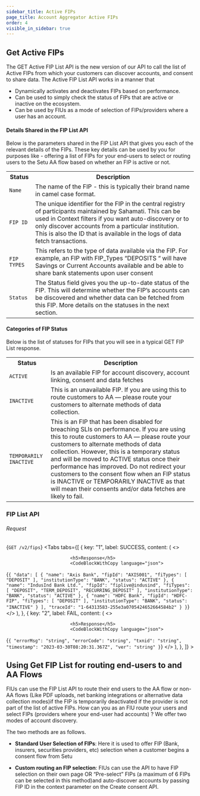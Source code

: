 ```yaml
---
sidebar_title: Active FIPs 
page_title: Account Aggregator Active FIPs
order: 4
visible_in_sidebar: true
---
```


## Get Active FIPs

The GET  Active FIP List  API is the new version of our API to call the list of Active FIPs from which your customers can discover accounts, and consent to share data. The Active  FIP List API works in a manner that 
-   Dynamically activates and deactivates FIPs based on performance.
-   Can be used to simply check the status of FIPs that are active or inactive on the ecosystem.
-   Can be used by FIUs as a mode of selection of FIPs/providers where a user has an account. 


#### Details Shared in the FIP List API

Below is the parameters shared in the FIP List API that gives you each of the relevant details of the FIPs.
These key details can be used by you for purposes like - offering a list of FIPs for your end-users to select or routing users to the Setu AA flow based on whether an FIP is active or not. 

<table>
  <tr>
    <th>
      <strong>Status</strong>
    </th>
    <th>
      <strong>Description</strong>
    </th>
  </tr>
  <tr>
    <td><code>Name</code></td>
    <td>The name of the FIP - this is typically their brand name in camel case format.</td>
  </tr>
  <tr>
    <td><code>FIP ID</code></td>
    <td>The unique identifier for the FIP in the central registry of participants maintained by Sahamati. This can be used in Context filters if you want auto-discovery or to only discover accounts from a particular institution. This is also the ID that is available in the logs of data fetch transactions.</td>
  </tr>
  <tr>
    <td ><code>FIP TYPES</code></td>
    <td>This refers to the type of data available via the FIP. For example, an FIP with FIP_Types “DEPOSITS “ will have Savings or Current Accounts available and be able to share bank statements upon user consent</td>
  </tr>
  <tr>
    <td><code>Status</code></td>
    <td>The Status field gives you the up-to-date status of the FIP. This will determine whether the FIP’s accounts can be discovered and whether data can be fetched from this FIP. More details on the statuses in the next section.</td>
  </tr>
</table>

#### Categories of FIP Status 

Below is the list of statuses for FIPs that you will see in a typical GET FIP List response.


<table>
  <tr>
    <th>
      <strong>Status</strong>
    </th>
    <th>
      <strong>Description</strong>
    </th>
  </tr>
  <tr>
    <td><code>ACTIVE</code></td>
    <td>Is an available FIP for account discovery, account linking, consent and data fetches</td>
  </tr>
  <tr>
    <td><code>INACTIVE</code></td>
    <td>This is an unavailable FIP. If you are using this to route customers to AA — please route your customers to alternate methods of data collection.</td>
  </tr>
  <tr>
    <td><code>TEMPORARILY INACTIVE</code></td>
    <td>This is an FIP that has been disabled for breaching SLIs on performance. If you are using this to route customers to AA — please route your customers to alternate methods of data collection. However, this is a temporary status and will be moved to ACTIVE status once their performance has improved. Do not redirect your customers to the consent flow when an FIP status is INACTIVE or TEMPORARILY INACTIVE as that will mean their consents and/or data fetches are likely to fail.</td>
  </tr>
</table>

### FIP List API

###### Request

<CodeBlockWithCopy language="json">{` GET /v2/fips `}</CodeBlockWithCopy>
<Row>
    <Portion desktopSpan="whole">
        <Tabs
            tabs={[
                {
                    key: "1",
                    label: <Badge type="success">SUCCESS</Badge>,
                    content: (
                        <>
                            
                            
                            <h5>Response</h5>
                            <CodeBlockWithCopy language="json">
  {`{
    "data": [
        {
            "name": "Axis Bank",
            "fipId": "AXIS001",
            "fiTypes": [
                "DEPOSIT"
            ],
            "institutionType": "BANK",
            "status": "ACTIVE"
        },
        {
            "name": "IndusInd Bank Ltd.",
            "fipId": "fiplive@indusind",
            "fiTypes": [
                "DEPOSIT",
                "TERM_DEPOSIT",
                "RECURRING_DEPOSIT"
            ],
            "institutionType": "BANK",
            "status": "ACTIVE"
        },
        {
            "name": "HDFC Bank",
            "fipId": "HDFC-FIP",
            "fiTypes": [
                "DEPOSIT"
            ],
            "institutionType": "BANK",
            "status": "INACTIVE"
        }
   ],
   "traceId": "1-64313583-255e3a0705424652664584b2"
}
}`}
</CodeBlockWithCopy>
                        </>
                    ),
                },
                {
                    key: "2",
                    label: <Badge type="failure">FAIL</Badge>,
                    content: (
                        <>
                            
                            
                            <h5>Response</h5>
                            <CodeBlockWithCopy language="json">
{`{
  "errorMsg": "string",
  "errorCode": "string",
  "txnid": "string",
  "timestamp": "2023-03-30T08:20:31.367Z",
  "ver": "string"
}`}
</CodeBlockWithCopy>
   </>
                    ),
                },
            ]}
        ></Tabs>
    </Portion>
</Row>

## Using Get FIP List for routing end-users to and AA Flows

FIUs can use the FIP List API to route their end users to the AA flow or non-AA flows (Like PDF uploads, net banking integrations or alternative data collection modes)if the FIP is temporarily deactivated if the provider is not part of the list of active FIPs. 
How can you as an FIU route your users and select FIPs (providers where your end-user had accounts) ? We offer two modes of account discovery.

The two methods are as follows. 
-   **Standard User Selection of FIPs**: Here it is used to offer FIP (Bank, insurers, securities providers, etc) selection when a customer begins a consent flow from Setu

-   **Custom routing an FIP selection**: FIUs can use the API to have FIP selection on their own page OR “Pre-select” FIPs (a maximum of 6 FIPs can be selected in this method)and auto-discover accounts by passing FIP ID in the context parameter on the Create consent API.

<WasPageHelpful />
       